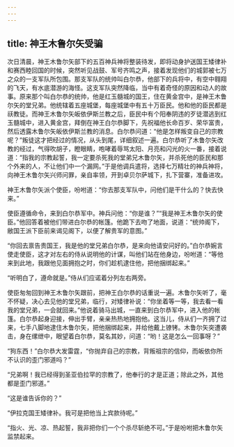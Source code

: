 ```yaml
---
---
---
```

title: 神王木鲁尔矢受骗
---




次日清晨，神王木鲁尔矢部下的五百神兵神将整装待发，即将动身护送国王矮律补和赛西睦回国的时候，突然听见战鼓、军号齐鸣之声，接着发现他们的城郭被七万之众的一支军队所包围。那支军队的统帅叫白尔恭，他部下的兵将中，有空中翱翔的飞天，有水底潜游的海怪。这支军队突然降临，当中有着奇怪的原因和动人的故事。原来那个叫白尔恭的统帅，他是红玉髓城的国王，住在黄金宫中，是神王木鲁尔矢的堂兄弟。他统辖着五座城堡，每座城堡中有五十万臣民。他和他的臣民都是祆教徒。而神王木鲁尔矢皈依伊斯兰教之后，臣民中有个阳奉阴违的歹徒潜逃到红玉髓城中，进入黄金宫，拜倒在神王白尔恭脚下，先祝福他长命百岁、荣华富贵，然后透露木鲁尔矢皈依伊斯兰教的消息。白尔恭问道：“他是怎样叛变自己的宗教呢？”叛徒这才把经过的情况，从头到尾，详细叙述一遍。白尔恭听了木鲁尔矢改教的经过，气得吹胡子，瞪眼睛，咆哮着辱骂太阳、月亮和闪光的火一番，接着说道：“指我的宗教起誓，我一定要杀死我的堂弟兄木鲁尔矢，并杀死他的臣民和那个外来的人，不让他们中一个漏网。”于是他调兵遣将，选择七万精壮的神兵神将，向神王木鲁尔矢兴师问罪，亲自率领，开到卓贝尔萨城下，扎下营寨，准备进攻。

神王木鲁尔矢派个使臣，吩咐道：“你去那支军队中，问他们是干什么的？快去快来。”

使臣遵循命令，来到白尔恭军中。神兵问他：“你是谁？”“我是神王木鲁尔矢的使臣。”他回答着被他们带进白尔恭的帐篷。他跪下去吻了地面，说道：“统帅阁下，敝国王派下臣前来谒见阁下，以便了解贵军的意图。”

“你回去禀告贵国王，我是他的堂兄弟白尔恭，是来向他请安问好的。”白尔恭婉言使走使臣，这才对左右的侍从说明他的计谋，叫他们站在他身边，吩咐道：“等他来到此地，我跟他见面拥抱之时，你们趁机逮住他，把他捆绑起来。”

“听明白了，遵命就是。”侍从们应诺着分列左右两旁。

使臣匆匆回到神王木鲁尔矢跟前，把神王白尔恭的话重说一遍。木鲁尔矢听了，毫不怀疑，决心去见他的堂兄弟，临行，对矮律补说：“你坐着等一等，我去看一看我的堂兄弟，一会就回来。”他说着骑马出城，一直来到白尔恭军中，进入他的帐篷。白尔恭起身迎接，伸出手臂，亲亲热热地拥抱他。这当儿，侍从们一齐拥了过来，七手八脚地逮住木鲁尔矢，把他捆绑起来，并给他戴上镣铐。木鲁尔矢突遭袭击，身在缧绁中，眼望着白尔恭，莫名其妙，问道：“哟！这是怎么一回事呀？”

“狗东西！”白尔恭大发雷霆，“你抛弃自己的宗教，背叛祖宗的信仰，而皈依你所不认识的歪门邪道吗？”

“兄弟啊！我已经得到圣亚伯拉罕的宗教了，他奉行的才是正道；除此之外，其他都是歪门邪道。”

“这是谁告诉你的？”

“伊拉克国王矮律补。我可是把他当上宾款待呢。”

“指火、光、凉、热起誓，我非把你们一个个杀尽斩绝不可。”于是吩咐把木鲁尔矢监禁起来。